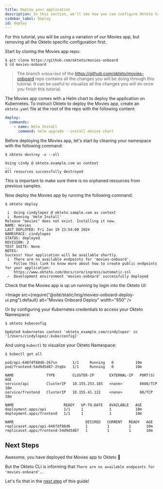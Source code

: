 ```yaml
---
title: Deploy your application
description: In this section, we'll see how you can configure Okteto to deploy your app
sidebar_label: Deploy
id: deploy
---
```



For this tutorial, you will be using a variation of our Movies app, but removing all the Okteto specific configuration first.

Start by cloning the Movies app repo:

```console
$ git clone https://github.com/okteto/movies-onboard
$ cd movies-onboard
```

> The branch `onboarded` of the https://github.com/okteto/movies-onboard repo contains all the changes you will be doing through this tutorial. It can be useful to visualize all the changes you will do once you finish this tutorial.

The Movies app comes with a Helm chart to deploy the application on Kubernetes.
To instruct Okteto to deploy the Movies app, create an `okteto.yaml` file at the root of the repo with the following content:

```yaml
deploy:
  commands:
    - name: Helm Install
      command: helm upgrade --install movies chart
```

Before deploying the Movies app, let's start by cleaning your namespace with the following command:

```console
$ okteto destroy -v --all
```

```console
Using cindy @ okteto.example.com as context
...
All resources successfully destroyed
```

This is important to make sure there is no orphaned resources from previous samples.

Now deploy the Movies app by running the following command:

```console
$ okteto deploy
```

```console
 i  Using cindylopez @ okteto.sample.com as context
 i  Running 'Helm Install'
Release "movies" does not exist. Installing it now.
NAME: movies
LAST DEPLOYED: Fri Jan 19 23:54:00 2024
NAMESPACE: cindylopez
STATUS: deployed
REVISION: 2
TEST SUITE: None
NOTES:
Success! Your application will be available shortly.
 i  There are no available endpoints for 'movies-onboard'.
    Follow this link to know more about how to create public endpoints for your application:
    https://www.okteto.com/docs/core/ingress/automatic-ssl
 ✓  Development environment 'movies-onboard' successfully deployed
```

Check that the Movies app is up un running by login into the Okteto UI:

<Image
  src={require("@site/static/img/movies-onboard-deploy-ui.png").default}
  alt="Movies Onboard Deploy"
  width="850"
/>

Or by configuring your Kubernetes credentials to access your Okteto Namespace:

```console
$ okteto kubeconfig
```

```
Updated kubernetes context 'okteto_example_com/cindylopez' in '[/Users/cindylopez/.kube/config]'
```

And using `kubectl` to visualize your Okteto Namespace:

```console
$ kubectl get all
```

```
pod/api-646fdf88d6-267sn       1/1     Running   0          10m
pod/frontend-54d9d5d87-2tq6x   1/1     Running   0          10m

NAME               TYPE        CLUSTER-IP       EXTERNAL-IP   PORT(S)    AGE
service/api        ClusterIP   10.155.253.185   <none>        8080/TCP   10m
service/frontend   ClusterIP   10.155.41.122    <none>        80/TCP     10m

NAME                       READY   UP-TO-DATE   AVAILABLE   AGE
deployment.apps/api        1/1     1            1           10m
deployment.apps/frontend   1/1     1            1           10m

NAME                                 DESIRED   CURRENT   READY   AGE
replicaset.apps/api-646fdf88d6       1         1         1       10m
replicaset.apps/frontend-54d9d5d87   1         1         1       10m
```

## Next Steps

Awesome, you have deployed the Movies app to Okteto 🚀

But the Okteto CLI is informing that `There are no available endpoints for 'movies-onboard'`...

Let's fix that in the [next step](deploy-your-app/endpoints.mdx) of this guide!

